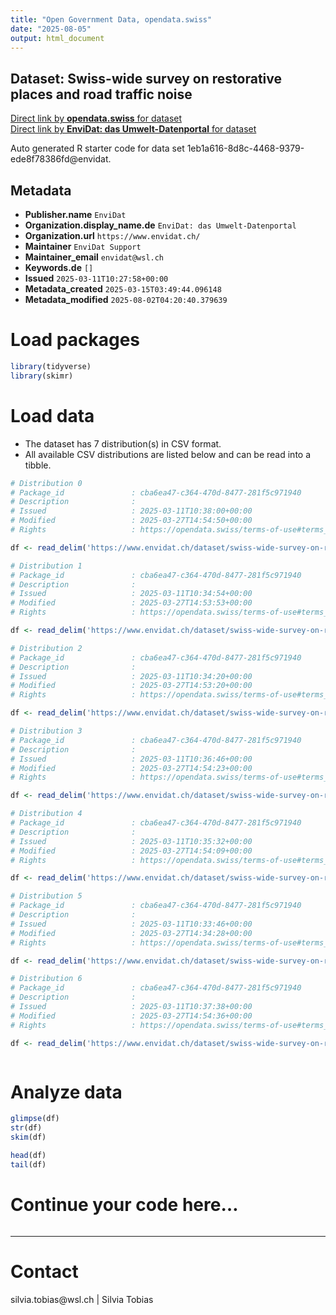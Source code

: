 ```yaml
---
title: "Open Government Data, opendata.swiss"
date: "2025-08-05"
output: html_document
---
```


## Dataset: Swiss-wide survey on restorative places and road traffic noise



[Direct link by **opendata.swiss** for dataset](https://opendata.swiss/de/dataset/swiss-wide-survey-on-restorative-places-and-road-traffic-noise)<br>
[Direct link by **EnviDat: das Umwelt-Datenportal** for dataset](https://www.envidat.ch/#/metadata/swiss-wide-survey-on-restorative-places-and-road-traffic-noise)

Auto generated R starter code for data set 1eb1a616-8d8c-4468-9379-ede8f78386fd@envidat.

## Metadata

- **Publisher.name** `EnviDat`
- **Organization.display_name.de** `EnviDat: das Umwelt-Datenportal`
- **Organization.url** `https://www.envidat.ch/`
- **Maintainer** `EnviDat Support`
- **Maintainer_email** `envidat@wsl.ch`
- **Keywords.de** `[]`
- **Issued** `2025-03-11T10:27:58+00:00`
- **Metadata_created** `2025-03-15T03:49:44.096148`
- **Metadata_modified** `2025-08-02T04:20:40.379639`


# Load packages

```r

library(tidyverse)
library(skimr)

```

# Load data

-   The dataset has 7 distribution(s) in CSV format.
-   All available CSV distributions are listed below and can be read into a tibble.

```r

# Distribution 0
# Package_id               : cba6ea47-c364-470d-8477-281f5c971940
# Description              : 
# Issued                   : 2025-03-11T10:38:00+00:00
# Modified                 : 2025-03-27T14:54:50+00:00
# Rights                   : https://opendata.swiss/terms-of-use#terms_by

df <- read_delim('https://www.envidat.ch/dataset/swiss-wide-survey-on-restorative-places-and-road-traffic-noise/resource/97089140-eca7-49fd-901c-7a076165878f')

# Distribution 1
# Package_id               : cba6ea47-c364-470d-8477-281f5c971940
# Description              : 
# Issued                   : 2025-03-11T10:34:54+00:00
# Modified                 : 2025-03-27T14:53:53+00:00
# Rights                   : https://opendata.swiss/terms-of-use#terms_by

df <- read_delim('https://www.envidat.ch/dataset/swiss-wide-survey-on-restorative-places-and-road-traffic-noise/resource/885af667-b006-4a57-9903-319911a066e7')

# Distribution 2
# Package_id               : cba6ea47-c364-470d-8477-281f5c971940
# Description              : 
# Issued                   : 2025-03-11T10:34:20+00:00
# Modified                 : 2025-03-27T14:53:20+00:00
# Rights                   : https://opendata.swiss/terms-of-use#terms_by

df <- read_delim('https://www.envidat.ch/dataset/swiss-wide-survey-on-restorative-places-and-road-traffic-noise/resource/a7480bfc-554d-4d01-a587-525a63196cdf')

# Distribution 3
# Package_id               : cba6ea47-c364-470d-8477-281f5c971940
# Description              : 
# Issued                   : 2025-03-11T10:36:46+00:00
# Modified                 : 2025-03-27T14:54:23+00:00
# Rights                   : https://opendata.swiss/terms-of-use#terms_by

df <- read_delim('https://www.envidat.ch/dataset/swiss-wide-survey-on-restorative-places-and-road-traffic-noise/resource/aacd081d-fc88-451a-b1d0-26b8b9c0b4dd')

# Distribution 4
# Package_id               : cba6ea47-c364-470d-8477-281f5c971940
# Description              : 
# Issued                   : 2025-03-11T10:35:32+00:00
# Modified                 : 2025-03-27T14:54:09+00:00
# Rights                   : https://opendata.swiss/terms-of-use#terms_by

df <- read_delim('https://www.envidat.ch/dataset/swiss-wide-survey-on-restorative-places-and-road-traffic-noise/resource/99850cbf-0b97-4bfa-9f99-b9e79b0c0cfc')

# Distribution 5
# Package_id               : cba6ea47-c364-470d-8477-281f5c971940
# Description              : 
# Issued                   : 2025-03-11T10:33:46+00:00
# Modified                 : 2025-03-27T14:34:28+00:00
# Rights                   : https://opendata.swiss/terms-of-use#terms_by

df <- read_delim('https://www.envidat.ch/dataset/swiss-wide-survey-on-restorative-places-and-road-traffic-noise/resource/53fbc052-ad26-4373-9742-2db3475ad634')

# Distribution 6
# Package_id               : cba6ea47-c364-470d-8477-281f5c971940
# Description              : 
# Issued                   : 2025-03-11T10:37:38+00:00
# Modified                 : 2025-03-27T14:54:36+00:00
# Rights                   : https://opendata.swiss/terms-of-use#terms_by

df <- read_delim('https://www.envidat.ch/dataset/swiss-wide-survey-on-restorative-places-and-road-traffic-noise/resource/39a51f5d-36c6-4d0c-9929-79d014a546d4')



```

# Analyze data

```r

glimpse(df)
str(df)
skim(df)

head(df)
tail(df)

```

# Continue your code here...

```r

```

------------------------------------------------------------------------

# Contact

silvia.tobias@wsl.ch | Silvia Tobias
